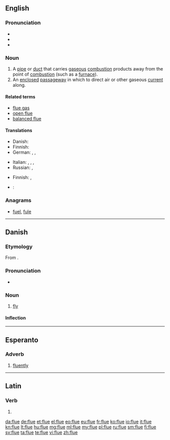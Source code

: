 ==English==

===Pronunciation===
* {{IPA|/fluː/}}
* {{rhymes|uː}}
* {{homophones|lang=en|flew|flu}}

===Noun===
{{en-noun}}

# A [[pipe]] or [[duct]] that carries [[gaseous]] [[combustion]] products away from the point of [[combustion]] (such as a [[furnace]]).
# An [[enclosed]] [[passageway]] in which to direct air or other gaseous [[current]] along.

====Related terms====
* [[flue gas]]
* [[open flue]]
* [[balanced flue]]

====Translations====
{{trans-top|pipe that carries gaseous combustion products away from their origin}}
* Danish: {{t-|da|røgrør|n}}
* Finnish: {{t+|fi|savukanava}}
* German: {{t|de|Abzug|m}}, {{t|de|Dunstabzug|m}}, {{t|de|Rauchabzug|m}}
{{trans-mid}}
* Italian: {{t-|it|canna fumaria|f}}, {{t-|it|tubo di scarico}}, {{t+|it|condotta|f}}, {{t+|it|scarico|m}}
* Russian: {{t|ru|дымоход|m|tr=dymoχód|sc=Cyrl}}, {{t|ru|жаровая труба|f|tr=žarovája trubá|sc=Cyrl}}
{{trans-bottom}}

{{trans-top|enclosed passageway for a gas}}
* Finnish: {{t+|fi|kanava}}, {{t+|fi|putki}}
{{trans-mid}}
{{trans-bottom}}

{{checktrans}}
* {{ttbc|fr}}: {{t|fr|conduit|m}}

===Anagrams===
* [[fuel#English|fuel]], [[fule#English|fule]]

----

==Danish==

===Etymology===
From {{etyl|non|da}} {{term|fluga|lang=non}}.

===Pronunciation===
* {{IPA|/fluːə/|[ˈfluːə]|[ˈfluːu]|lang=da}}

===Noun===
{{da-noun|n|r}}

# [[fly]]

====Inflection====
{{da-noun-infl|n|r}}

----

==Esperanto==

===Adverb===
{{eo-adv}}

# [[fluently]]

----

==Latin==

===Verb===
{{la-verb-form|flue}}

# {{conjugation of|fluō||2|s|pres|act|imp|lang=la}}

[[da:flue]]
[[de:flue]]
[[et:flue]]
[[el:flue]]
[[eo:flue]]
[[eu:flue]]
[[fr:flue]]
[[ko:flue]]
[[io:flue]]
[[it:flue]]
[[kn:flue]]
[[lt:flue]]
[[hu:flue]]
[[mg:flue]]
[[ml:flue]]
[[my:flue]]
[[pl:flue]]
[[ru:flue]]
[[sm:flue]]
[[fi:flue]]
[[sv:flue]]
[[ta:flue]]
[[te:flue]]
[[vi:flue]]
[[zh:flue]]